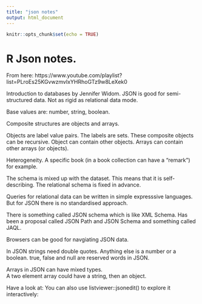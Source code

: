```yaml
---
title: "json notes"
output: html_document
---
```


```r
knitr::opts_chunk$set(echo = TRUE)
```

# R Json notes.
From here:  https://www.youtube.com/playlist?list=PLroEs25KGvwzmvIxYHRhoGTz9w8LeXek0

Introduction to databases by Jennifer Widom.  JSON is good for semi-structured data.
Not as rigid as relational data mode. 

Base values are: number, string, boolean.  

Composite structures are objects and arrays. 

Objects are label value pairs.  The labels are sets. 
These composite objects can be recursive. Object can contain
other objects.  Arrays can contain other arrays (or objects).

Heterogeneity.  A specific book (in a book collection can have a "remark") for example. 

The schema is mixed up with the dataset. This means that it is self-describing. 
The relational schema is fixed in advance. 

Queries for relational data can be written in simple expresssive languages. But
for JSON there is no standardised approach. 

There is something called JSON schema which is like XML Schema. Has been a proposal
called JSON Path and JSON Schema and something called JAQL. 

Browsers can be good for navgiating JSON data. 

In JSON strings need double quotes. Anything else is a number or a boolean. 
true, false and null are reserved words in JSON. 

Arrays in JSON can have mixed types.  
A two element array could have a string, then an object.


Have a look at:
You can also use listviewer::jsonedit() to explore it interactively:







